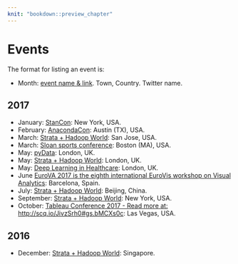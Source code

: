 ```yaml
---
knit: "bookdown::preview_chapter"
---
```


# Events

The format for listing an event is:

  * Month: [event name & link](http://www.example.com). Town, Country. Twitter name.

## 2017 {-}

  * January: [StanCon](http://mc-stan.org/events/stancon.html): New York, USA.
  * February: [AnacondaCon](https://anacondacon17.io/): Austin (TX), USA.
  * March: [Strata + Hadoop World](http://conferences.oreilly.com/strata): San Jose, USA.
  * March: [Sloan sports conference](http://www.sloansportsconference.com/): Boston (MA), USA.
  * May: [pyData](http://pydata.org/events.html): London, UK.
  * May: [Strata + Hadoop World](http://conferences.oreilly.com/strata): London, UK.
  * May: [Deep Learning in Healthcare](https://www.re-work.co/events/deep-learning-health-london-2016): London, UK.
  * June [EuroVA 2017 is the eighth international EuroVis workshop on Visual Analytics](http://www.eurova.org/): Barcelona, Spain.
  * July: [Strata + Hadoop World](http://conferences.oreilly.com/strata): Beijing, China.
  * September: [Strata + Hadoop World](http://conferences.oreilly.com/strata): New York, USA.
  * October: [Tableau Conference 2017 - Read more at: http://scq.io/JivzSrh0#gs.bMCXs0c](https://tc16.tableau.com/tc17): Las Vegas, USA.

## 2016 {-}

  * December: [Strata + Hadoop World](http://conferences.oreilly.com/strata): Singapore.
